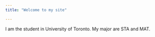```yaml
---
title: "Welcome to my site"

---
```


I am the student in University of Toronto. My major are STA and MAT.

